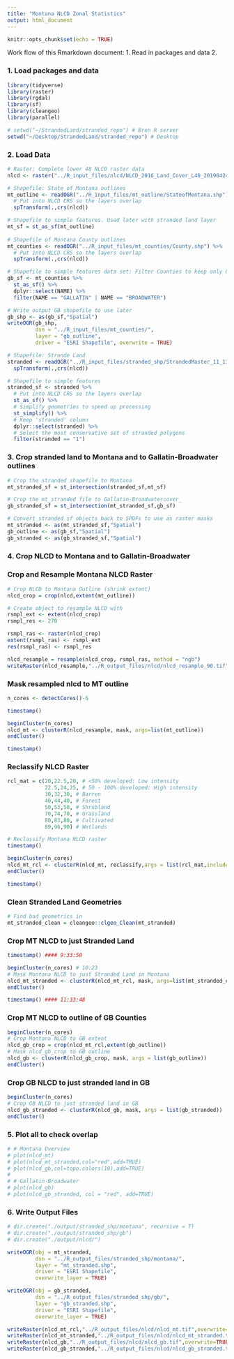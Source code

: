 ```yaml
---
title: "Montana NLCD Zonal Statistics"
output: html_document
---
```


```r
knitr::opts_chunk$set(echo = TRUE)
```

Work flow of this Rmarkdown document:
1. Read in packages and data
2. 

### 1. Load packages and data
```r

library(tidyverse)
library(raster)
library(rgdal)
library(sf)
library(cleangeo)
library(parallel)

# setwd("~/StrandedLand/stranded_repo") # Bren R server
setwd("~/Desktop/StrandedLand/stranded_repo") # Desktop
```

### 2. Load Data
```r

# Raster: Complete lower 48 NLCD raster data
nlcd <- raster("../R_input_files/nlcd/NLCD_2016_Land_Cover_L48_20190424.img")

# Shapefile: State of Montana outlines
mt_outline <- readOGR("../R_input_files/mt_outline/StateofMontana.shp") %>% 
  # Put into NLCD CRS so the layers overlap 
  spTransform(.,crs(nlcd)) 

# Shapefile to simple features. Used later with stranded land layer
mt_sf = st_as_sf(mt_outline)
  
# Shapefile of Montana County outlines
mt_counties <- readOGR("../R_input_files/mt_counties/County.shp") %>% 
  # Put into NLCD CRS so the layers overlap 
  spTransform(.,crs(nlcd)) 

# Shapefile to simple features data set: Filter Counties to keep only Gallatin and Broadwater 
gb_sf <- mt_counties %>% 
  st_as_sf() %>% 
  dplyr::select(NAME) %>% 
  filter(NAME == "GALLATIN" | NAME == "BROADWATER")

# Write output GB shapefile to use later
gb_shp <- as(gb_sf,"Spatial")
writeOGR(gb_shp,
         dsn = "../R_input_files/mt_counties/",
         layer = "gb_outline",
         driver = "ESRI Shapefile", overwrite = TRUE)

# Shapefile: Strande Land
stranded <- readOGR("../R_input_files/stranded_shp/StrandedMaster_11_13_19.shp") %>% 
  spTransform(.,crs(nlcd))

# Shapefile to simple features
stranded_sf <- stranded %>% 
  # Put into NLCD CRS so the layers overlap 
  st_as_sf() %>% 
  # Simplify geometries to speed up processing
  st_simplify() %>% 
  # Keep 'stranded' column
  dplyr::select(stranded) %>% 
  # Select the most conservative set of stranded polygons
  filter(stranded == "1")
```

### 3. Crop stranded land to Montana and to Gallatin-Broadwater outlines
```r

# Crop the stranded shapefile to Montana 
mt_stranded_sf = st_intersection(stranded_sf,mt_sf)

# Crop the mt_stranded file to Gallatin-Broadwatercover_
gb_stranded_sf = st_intersection(mt_stranded_sf,gb_sf)

# Convert stranded sf objects back to SPDFs to use as raster masks
mt_stranded <- as(mt_stranded_sf,"Spatial")
gb_outline <- as(gb_sf,"Spatial")
gb_stranded <- as(gb_stranded_sf,"Spatial")
```

### 4. Crop NLCD to Montana and to Gallatin-Broadwater


### Crop and Resample Montana NLCD Raster
```r
# Crop NLCD to Montana Outline (shrink extent)
nlcd_crop = crop(nlcd,extent(mt_outline))

# Create object to resample NLCD with
rsmpl_ext <- extent(nlcd_crop)
rsmpl_res <- 270

rsmpl_ras <- raster(nlcd_crop)
extent(rsmpl_ras) <- rsmpl_ext
res(rsmpl_ras) <- rsmpl_res

nlcd_resample = resample(nlcd_crop, rsmpl_ras, method = "ngb")
writeRaster(nlcd_resample,"../R_output_files/nlcd/nlcd_resample_90.tif",overwrite=TRUE)
```

### Mask resampled nlcd to MT outline
```r
n_cores <- detectCores()-6 

timestamp()

beginCluster(n_cores) 
nlcd_mt <- clusterR(nlcd_resample, mask, args=list(mt_outline))
endCluster()

timestamp()

```


### Reclassify NLCD Raster
```r

rcl_mat = c(20,22.5,20, # <50% developed: Low intensity
            22.5,24,25, # 50 - 100% developed: High intensity
            30,32,30, # Barren
            40,44,40, # Forest
            50,53,50, # Shrubland
            70,74,70, # Grassland
            80,83,80, # Cultivated
            89,96,90) # Wetlands

# Reclassify Montana NLCD raster
timestamp()

beginCluster(n_cores)
nlcd_mt_rcl <- clusterR(nlcd_mt, reclassify,args = list(rcl_mat,include.lowest=TRUE))
endCluster()

timestamp()
```

### Clean Stranded Land Geometries
```r
# Find bad geometrics in 
mt_stranded_clean = cleangeo::clgeo_Clean(mt_stranded)
```

### Crop MT NLCD to just Stranded Land
```r
timestamp() #### 9:33:50

beginCluster(n_cores) # 10:23
# Mask Montana NLCD to just Stranded Land in Montana
nlcd_mt_stranded <- clusterR(nlcd_mt_rcl, mask, args=list(mt_stranded_clean))
endCluster()

timestamp() #### 11:33:48
```

### Crop MT NLCD to outline of GB Counties
```r

beginCluster(n_cores)
# Crop Montana NLCD to GB extent
nlcd_gb_crop = crop(nlcd_mt_rcl,extent(gb_outline))
# Mask nlcd_gb_crop to GB outline
nlcd_gb <- clusterR(nlcd_gb_crop, mask, args = list(gb_outline))
endCluster()

```

### Crop GB NLCD to just stranded land in GB
```r

beginCluster(n_cores)
# Crop GB NLCD to just stranded land in GB
nlcd_gb_stranded <- clusterR(nlcd_gb, mask, args = list(gb_stranded))
endCluster()

```

### 5. Plot all to check overlap
```r

# # Montana Overview
# plot(nlcd_mt)
# plot(nlcd_mt_stranded,col="red",add=TRUE)
# plot(nlcd_gb,col=topo.colors(10),add=TRUE)
# 
# # Gallatin-Broadwater
# plot(nlcd_gb)
# plot(nlcd_gb_stranded, col = "red", add=TRUE)

```

### 6. Write Output Files
```r

# dir.create("./output/stranded_shp/montana", recursive = T)
# dir.create("./output/stranded_shp/gb")
# dir.create("./output/nlcd/")

writeOGR(obj = mt_stranded,
         dsn = "../R_output_files/stranded_shp/montana/",
         layer = "mt_stranded.shp",
         driver = "ESRI Shapefile",
         overwrite_layer = TRUE)

writeOGR(obj = gb_stranded,
         dsn = "../R_output_files/stranded_shp/gb/",
         layer = "gb_stranded.shp",
         driver = "ESRI Shapefile",
         overwrite_layer = TRUE)

writeRaster(nlcd_mt_rcl,"../R_output_files/nlcd/nlcd_mt.tif",overwrite=TRUE)
writeRaster(nlcd_mt_stranded,"../R_output_files/nlcd/nlcd_mt_stranded.tif",overwrite=TRUE)
writeRaster(nlcd_gb,"../R_output_files/nlcd/nlcd_gb.tif",overwrite=TRUE)
writeRaster(nlcd_gb_stranded,"../R_output_files/nlcd/nlcd_gb_stranded.tif",overwrite=TRUE)

```

